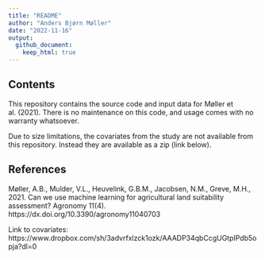 ```yaml
---
title: "README"
author: "Anders Bjørn Møller"
date: "2022-11-16"
output:
  github_document:
    keep_html: true
---
```


## Contents

This repository contains the source code and input data for Møller et al. (2021). There is no maintenance on this code, and usage comes with no warranty whatsoever.

Due to size limitations, the covariates from the study are not available from this repository. Instead they are available as a zip (link below).

## References

Møller, A.B., Mulder, V.L., Heuvelink, G.B.M., Jacobsen, N.M., Greve, M.H., 2021. Can we use machine learning for agricultural land suitability assessment? Agronomy 11(4). https://dx.doi.org/10.3390/agronomy11040703

Link to covariates:
https://www.dropbox.com/sh/3advrfxlzck1ozk/AAADP34qbCcgUGtpIPdb5opja?dl=0